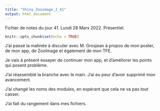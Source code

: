 ```yaml
---
title: "Shiny_Zooimage_J_41"
output: html_document
---
```


Fichier de notes du jour 41. Lundi 28 Mars 2022.    Présentiel.

```r
knitr::opts_chunk$set(echo = TRUE)
```

J'ai passé la matinée à discuter avec M. Grosjean à propos de mon poster, de mon app, de ZooImage et également de mon TFE. \

Je vais à présent essayer de continuer mon app, et d'améliorer les points qui posent problème. \

J'ai réassemblé la branche avec le main. J'ai eu peur d'avoir supprimé mon avancement. \

J'ai changé les noms des modules, en espérant que cela ne va pas tout casser. \

J'ai fait du rangement dans mes fichiers. \
